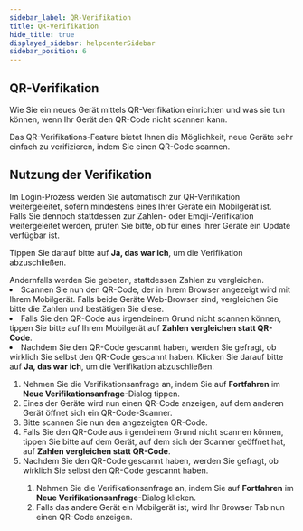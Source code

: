 ```yaml
---
sidebar_label: QR-Verifikation
title: QR-Verifikation
hide_title: true
displayed_sidebar: helpcenterSidebar
sidebar_position: 6
---
```



<div class="hero hero--primary">
  <div class="container">
    <h2 class="hero__title">QR-Verifikation</h2>
    <p class="hero__subtitle">Wie Sie ein neues Gerät mittels QR-Verifikation einrichten und was sie tun können, wenn Ihr Gerät den QR-Code nicht scannen kann.</p>
    <p>Das QR-Verifikations-Feature bietet Ihnen die Möglichkeit, neue Geräte sehr einfach zu verifizieren, indem Sie einen QR-Code scannen.</p>
  </div>
</div>

## Nutzung der Verifikation

Im Login-Prozess werden Sie automatisch zur QR-Verifikation weitergeleitet, 
sofern mindestens eines Ihrer Geräte ein Mobilgerät ist.\
Falls Sie dennoch stattdessen zur Zahlen- oder Emoji-Verifikation weitergeleitet werden, 
prüfen Sie bitte, ob für eines Ihrer Geräte ein Update verfügbar ist. 

Tippen Sie darauf bitte auf <b>Ja, das war ich</b>, um die Verifikation abzuschließen.</li>
  </ol>
  </TabItem>
</Tabs> Andernfalls werden Sie gebeten, stattdessen Zahlen zu vergleichen.</li>
    <li>Scannen Sie nun den QR-Code, der in Ihrem Browser angezeigt wird mit Ihrem Mobilgerät. Falls beide Geräte Web-Browser sind, vergleichen Sie bitte die Zahlen und bestätigen Sie diese.</li>
    <li>Falls Sie den QR-Code aus irgendeinem Grund nicht scannen können, tippen Sie bitte auf Ihrem Mobilgerät auf <b>Zahlen vergleichen statt QR-Code</b>.</li>
    <li>Nachdem Sie den QR-Code gescannt haben, werden Sie gefragt, ob wirklich Sie selbst den QR-Code gescannt haben. Klicken Sie darauf bitte auf <b>Ja, das war ich</b>, um die Verifikation abzuschließen.</li>
  </ol>
  </TabItem>
  <TabItem value="mobil" label="Mobil">
  <ol>
    <li>Nehmen Sie die Verifikationsanfrage an, indem Sie auf <b>Fortfahren</b> im <b>Neue Verifikationsanfrage</b>-Dialog tippen.</li>
    <li>Eines der Geräte wird nun einen QR-Code anzeigen, auf dem anderen Gerät öffnet sich ein QR-Code-Scanner.</li>
    <li>Bitte scannen Sie nun den angezeigten QR-Code.</li>
    <li>Falls Sie den QR-Code aus irgendeinem Grund nicht scannen können, tippen Sie bitte auf dem Gerät, auf dem sich der Scanner geöffnet hat, auf <b>Zahlen vergleichen statt QR-Code</b>.</li>
    <li>Nachdem Sie den QR-Code gescannt haben, werden Sie gefragt, ob wirklich Sie selbst den QR-Code gescannt haben. <Tabs>
  <TabItem value="desktop" label="Desktop" default>
  <ol>
    <li>Nehmen Sie die Verifikationsanfrage an, indem Sie auf <b>Fortfahren</b> im <b>Neue Verifikationsanfrage</b>-Dialog klicken.</li>
    <li>Falls das andere Gerät ein Mobilgerät ist, wird Ihr Browser Tab nun einen QR-Code anzeigen.
